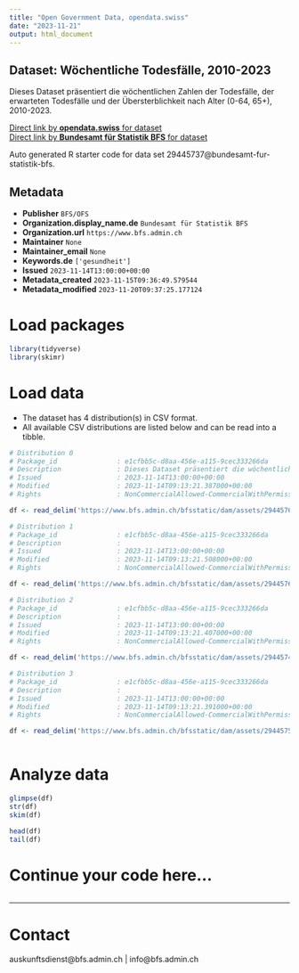 ```yaml
---
title: "Open Government Data, opendata.swiss"
date: "2023-11-21"
output: html_document
---
```


## Dataset: Wöchentliche Todesfälle, 2010-2023

Dieses Dataset präsentiert die wöchentlichen Zahlen der Todesfälle, der erwarteten Todesfälle und der Übersterblichkeit nach Alter (0-64, 65+), 2010-2023.

[Direct link by **opendata.swiss** for dataset](https://opendata.swiss/de/dataset/wochentliche-todesfalle-2010-20231)<br>
[Direct link by **Bundesamt für Statistik BFS** for dataset](https://www.bfs.admin.ch/asset/de/ts-d-14.03.04.03-wr)

Auto generated R starter code for data set 29445737@bundesamt-fur-statistik-bfs.

## Metadata

- **Publisher** `BFS/OFS`
- **Organization.display_name.de** `Bundesamt für Statistik BFS`
- **Organization.url** `https://www.bfs.admin.ch`
- **Maintainer** `None`
- **Maintainer_email** `None`
- **Keywords.de** `['gesundheit']`
- **Issued** `2023-11-14T13:00:00+00:00`
- **Metadata_created** `2023-11-15T09:36:49.579544`
- **Metadata_modified** `2023-11-20T09:37:25.177124`


# Load packages

```r

library(tidyverse)
library(skimr)

```

# Load data

-   The dataset has 4 distribution(s) in CSV format.
-   All available CSV distributions are listed below and can be read into a tibble.

```r

# Distribution 0
# Package_id               : e1cfbb5c-d8aa-456e-a115-9cec333266da
# Description              : Dieses Dataset präsentiert die wöchentlichen Zahlen der Todesfälle, der erwarteten Todesfälle und der Übersterblichkeit nach Alter (0-64, 65+), 2010-2023.
# Issued                   : 2023-11-14T13:00:00+00:00
# Modified                 : 2023-11-14T09:13:21.387000+00:00
# Rights                   : NonCommercialAllowed-CommercialWithPermission-ReferenceRequired

df <- read_delim('https://www.bfs.admin.ch/bfsstatic/dam/assets/29445760/master')

# Distribution 1
# Package_id               : e1cfbb5c-d8aa-456e-a115-9cec333266da
# Description              : 
# Issued                   : 2023-11-14T13:00:00+00:00
# Modified                 : 2023-11-14T09:13:21.508000+00:00
# Rights                   : NonCommercialAllowed-CommercialWithPermission-ReferenceRequired

df <- read_delim('https://www.bfs.admin.ch/bfsstatic/dam/assets/29445764/master')

# Distribution 2
# Package_id               : e1cfbb5c-d8aa-456e-a115-9cec333266da
# Description              : 
# Issued                   : 2023-11-14T13:00:00+00:00
# Modified                 : 2023-11-14T09:13:21.407000+00:00
# Rights                   : NonCommercialAllowed-CommercialWithPermission-ReferenceRequired

df <- read_delim('https://www.bfs.admin.ch/bfsstatic/dam/assets/29445749/master')

# Distribution 3
# Package_id               : e1cfbb5c-d8aa-456e-a115-9cec333266da
# Description              : 
# Issued                   : 2023-11-14T13:00:00+00:00
# Modified                 : 2023-11-14T09:13:21.391000+00:00
# Rights                   : NonCommercialAllowed-CommercialWithPermission-ReferenceRequired

df <- read_delim('https://www.bfs.admin.ch/bfsstatic/dam/assets/29445755/master')



```

# Analyze data

```r

glimpse(df)
str(df)
skim(df)

head(df)
tail(df)

```

# Continue your code here...

```r

```

------------------------------------------------------------------------

# Contact

auskunftsdienst@bfs.admin.ch | info@bfs.admin.ch

